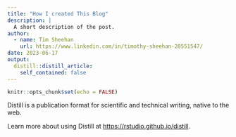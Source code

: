 ```yaml
---
title: "How I created This Blog"
description: |
  A short description of the post.
author:
  - name: Tim Sheehan
    url: https://www.linkedin.com/in/timothy-sheehan-20551547/
date: 2023-06-17
output:
  distill::distill_article:
    self_contained: false
---
```



```r
knitr::opts_chunk$set(echo = FALSE)
```

Distill is a publication format for scientific and technical writing, native to the web.

Learn more about using Distill at <https://rstudio.github.io/distill>.


